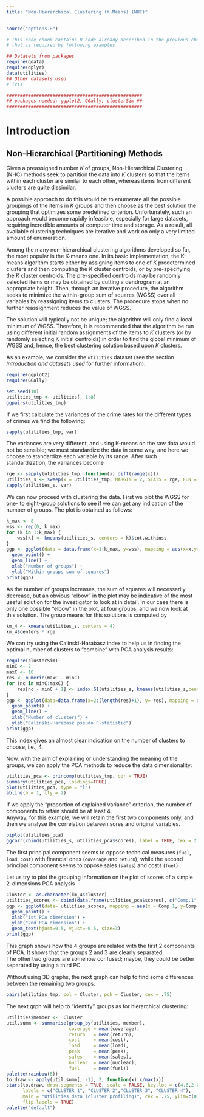 ```yaml
---
title: "Non-Hierarchical Clustering (K-Means) (NHC)"
---
```


```r
source("options.R")
```

```r
# This code chunk contains R code already described in the previous chapters
# that is required by following examples

## Datasets from packages
require(qdata)
require(dplyr)
data(utilities)
## Other datasets used
# iris

##################################################
## packages needed: ggplot2, GGally, clusterSim ##
##################################################
```


# Introduction

## Non-Hierarchical (Partitioning) Methods

Given a preassigned number $K$ of groups, Non-Hierarchical Clustering (NHC)
methods seek to partition the data into $K$ clusters so that the items within
each cluster are similar to each other, whereas items from different
clusters are quite dissimilar.

A possible approach to do this would be to enumerate all the possible groupings of the
items in $K$ groups and then choose as the best solution the grouping that
optimizes some predefined criterion. Unfortunately, such an
approach would become rapidly infeasible, especially for large datasets,
requiring incredible amounts of computer time and storage. As a result, all
available clustering techniques are iterative and work on only a very
limited amount of enumeration.

Among the many non-hierarchical clustering algorithms developed so far, the
most popular is the K-means one. In its basic implementation, the
K-means algorithm starts either by assigning items to one of $K$ predetermined
clusters and then computing the $K$ cluster centroids, or by pre-specifying
the $K$ cluster centroids. The pre-specified centroids may be randomly selected
items or may be obtained by cutting a dendrogram at an appropriate height.
Then, through an iterative procedure, the algorithm seeks to minimize the
within-group sum of squares (WGSS) over all variables by reassigning items to
clusters. The procedure stops when no further reassignment reduces the value
of WGSS.

The solution will typically not be unique; the algorithm will only find a
local minimum of WGSS. Therefore, it is recommended that the algorithm be
run using different initial random assignments of the items to $K$ clusters
(or by randomly selecting K initial centroids) in order to find the global
minimum of WGSS and, hence, the best clustering solution based upon $K$
clusters.

As an example, we consider the `utilities` dataset (see the section *Introduction and datasets used* for further information):

```r
require(ggplot2)
require(GGally)
```

```r
set.seed(10)
utilities_tmp <- utilities[, 1:8]
ggpairs(utilities_tmp)
```

If we first calculate the variances of the crime rates for the different
types of crimes we find the following:

```r
sapply(utilities_tmp, var)
```

The variances are very different, and using K-means on the raw data would not
be sensible; we must standardize the data in some way, and here we
choose to standardize each variable by its range. After such standardization,
the variances become

```r
rge <- sapply(utilities_tmp, function(x) diff(range(x)))
utilities_s <- sweep(x = utilities_tmp, MARGIN = 2, STATS = rge, FUN = "/")
sapply(utilities_s, var)
```

We can now proceed with clustering the data. First we plot the WGSS for one-
to eight-group solutions to see if we can get any indication of the number of
groups. The plot is obtained as follows:

```r
k_max <- 8
wss <- rep(0, k_max)
for (k in 1:k_max) {
	wss[k] <- kmeans(utilities_s, centers = k)$tot.withinss
}
ggp <- ggplot(data = data.frame(x=1:k_max, y=wss), mapping = aes(x=x,y=y)) +
  geom_point() +
  geom_line() +
  xlab("Number of groups") + 
  ylab("Within groups sum of squares")
print(ggp)

```

As the number of groups increases, the sum of squares will necessarily
decrease, but an obvious "elbow" in the plot may be indicative of the most
useful solution for the investigator to look at in detail. In our case there
is only one possible "elbow" in the plot, at four groups, and we now
look at this solution. The group means for this solutions is computed by

```r
km_4 <- kmeans(utilities_s, centers = 4)
km_4$centers * rge
```
We can try using the Calinski-Harabasz index to help us in finding the optimal number of clusters to "combine" with PCA analysis results:
```r
require(clusterSim)
minC <- 2
maxC <- 10
res <- numeric(maxC - minC)
for (nc in minC:maxC) {
	res[nc - minC + 1] <- index.G1(utilities_s, kmeans(utilities_s,centers = nc)$cluster)
}
ggp <- ggplot(data=data.frame(x=2:(length(res)+1), y= res), mapping = aes(x=x,y=y)) + 
  geom_point() + 
  geom_line() +
  xlab("Number of clusters") +
  ylab("Calinski-Harabasz pseudo F-statistic")
print(ggp)
```

This index gives an almost clear indication on the number of clusters to choose, i.e., 4.

Now, with the aim of explaining or understanding the meaning of the groups, we can apply
the PCA methods to reduce the data dimensionality:
```r
utilities_pca <- princomp(utilities_tmp, cor = TRUE)
summary(utilities_pca, loadings=TRUE)
plot(utilities_pca, type = "l")
abline(h = 1, lty = 2)
```

If we apply the "proportion of explained variance" criterion, the number of components to retain should be at least 4.  
Anyway, for this example, we will retain the first two components only, and then we analyse the correlation between sores and original variables.

```r
biplot(utilities_pca)
ggcorr(cbind(utilities_s, utilities_pca$scores), label = TRUE, cex = 2.5)
```

The first principal component seems to oppose technical measures (`fuel`, `load`, `cost`) with financial ones (`coverage` and `return`), while the second principal component seems to oppose sales (`sales`) and costs (`fuel`) .  

Let us try to plot the grouping information on the plot of scores of 
a simple 2-dimensions PCA analysis

```r
Cluster <- as.character(km_4$cluster)
utilities_scores <- cbind(data.frame(utilities_pca$scores[, c("Comp.1", "Comp.2")]), company=utilities$comp_short, Cluster=Cluster)
ggp <- ggplot(data= utilities_scores, mapping = aes(x = Comp.1, y=Comp.2, label=company, colour=Cluster)) +
  geom_point() +
  xlab("1st PCA dimension") +
  ylab("2nd PCA dimension") +
  geom_text(hjust=0.5, vjust=-0.5, size=3)
print(ggp)
```

This graph shows how the 4 groups are related with the first 2 components of PCA. It shows that the groups 2 and 3 are clearly separated.  
The other two groups are somehow confused; maybe, they could be better separated by using a third PC.

Without using 3D graphs, the next graph can help to find some differences between the remaining two groups:
```r
pairs(utilities_tmp, col = Cluster, pch = Cluster, cex = .75)
```

<!---

```r
# Cluster <- as.character(km_4$cluster)
# ggp <- ggplot(data=data.frame(x = uscrime_scores[, 1], y = uscrime_scores[, 2], Cluster=Cluster, state=uscrime$state), mapping = aes(x=x,y=y, colour=Cluster))+
#   geom_point() +
#   xlab("1st PCA dimension") +
#   ylab("2nd PCA dimension") +
#   geom_text(mapping = aes(label=state), hjust = 0.5, vjust = -0.5, size = 3)
# print(ggp)
```

```r
# pairs(utilities_tmp, col = Cluster, pch = Cluster, cex = .75)
```

The previous plots together with the next ones suggest that the two groups
solution seems to be more interpretable. Anyway, we can also cross ths information
with the geographic areas:

```r
# uscrime$reg <- as.factor(uscrime$reg)
# levels(uscrime$reg) <- c("Northeast", "Midwest", "South", "West")
# 
# plot(table(uscrime$reg, km_2$cluster), main = "Clusters vs. US States region",
# 			xlab = "Region of US", ylab = "2 groups solution")
# 
# plot(table(uscrime$reg, km_4$cluster), main = "Clusters vs. US States region",
# 			xlab = "Region of US", ylab = "4 groups solution")
```
--->

The next grph will help to "identify" groups as for hierarchical clustering:

```r
utilities$member <-  Cluster
util.summ <- summarise(group_by(utilities, member),
                       coverage = mean(coverage),
                       return   = mean(return),
                       cost     = mean(cost),
                       load     = mean(load),
                       peak     = mean(peak),
                       sales    = mean(sales),
                       nuclear  = mean(nuclear),
                       fuel     = mean(fuel))
palette(rainbow(8))
to.draw <- apply(util.summ[, -1], 2, function(x) x/max(x))
stars(to.draw, draw.segments = TRUE, scale = FALSE, key.loc = c(4.6,2.0), nrow=3, ncol=2,
      labels = c("CLUSTER 1", "CLUSTER 2","CLUSTER 3", "CLUSTER 4"),
      main = "Utilities data (cluster profiling)", cex = .75, ylim=c(0,8),
      flip.labels = TRUE)
palette("default")
```

<!---
# Exercises with iris o utilities 
--->

